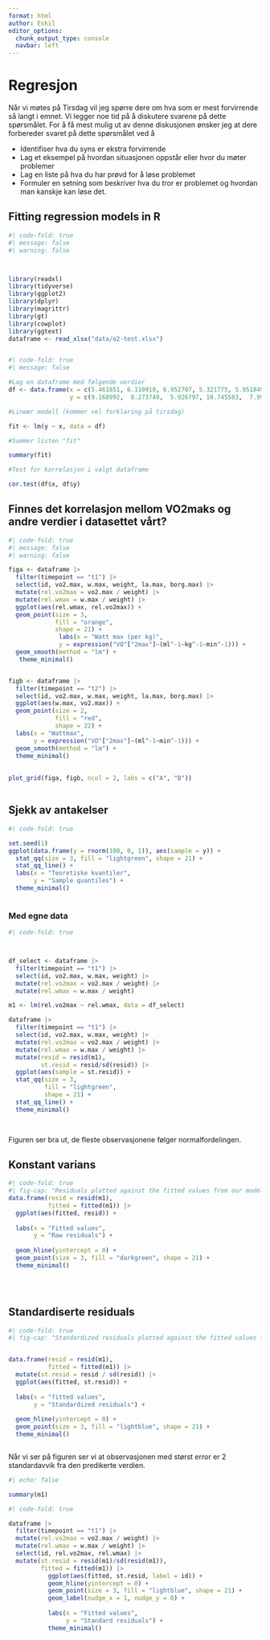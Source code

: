 ```yaml
---
format: html
author: Eskil
editor_options: 
  chunk_output_type: console
  navbar: left
---
```



# Regresjon

Når vi møtes på Tirsdag vil jeg spørre dere om hva som er mest forvirrende så langt i emnet. Vi legger noe tid på å diskutere svarene på dette spørsmålet. For å få mest mulig ut av denne diskusjonen ønsker jeg at dere forbereder svaret på dette spørsmålet ved å

- Identifiser hva du syns er ekstra forvirrende
- Lag et eksempel på hvordan situasjonen oppstår eller hvor du møter problemer
- Lag en liste på hva du har prøvd for å løse problemet
- Formuler en setning som beskriver hva du tror er problemet og hvordan man kanskje kan løse det.


## Fitting regression models in R


```r
#| code-fold: true
#| message: false
#| warning: false



library(readxl)
library(tidyverse)
library(ggplot2)
library(dplyr)
library(magrittr)
library(gt)
library(cowplot)
library(ggtext)
dataframe <- read_xlsx("data/o2-test.xlsx")



```


```r
#| code-fold: true
#| message: false

#Lag en dataframe med følgende verdier
df <- data.frame(x = c(5.461851, 6.110910, 6.952707, 5.321775, 5.951849),
                 y = c(9.168992,  8.273749,  5.926797, 10.745583,  7.999151))

#Lineær modell (kommer vel forklaring på tirsdag)

fit <- lm(y ~ x, data = df)

#Summer listen "fit"

summary(fit)

#Test for korrelasjon i valgt dataframe

cor.test(df$x, df$y)


```


## Finnes det korrelasjon mellom VO2maks og andre verdier i datasettet vårt?

```r
#| code-fold: true
#| message: false
#| warning: false

figa <- dataframe |> 
  filter(timepoint == "t1") |> 
  select(id, vo2.max, w.max, weight, la.max, borg.max) |> 
  mutate(rel.vo2max = vo2.max / weight) |> 
  mutate(rel.wmax = w.max / weight) |> 
  ggplot(aes(rel.wmax, rel.vo2max)) + 
  geom_point(size = 3,
             fill = "orange",
             shape = 21) +
              labs(x = "Watt max (per kg)", 
              y = expression("VO"["2max"]~(ml^-1~kg^-1~min^-1))) +
  geom_smooth(method = "lm") +
   theme_minimal()


figb <- dataframe |> 
  filter(timepoint == "t2") |> 
  select(id, vo2.max, w.max, weight, la.max, borg.max) |> 
  ggplot(aes(w.max, vo2.max)) +
  geom_point(size = 2,
             fill = "red",
             shape = 22) +
  labs(x = "Wattmax",
       y = expression("VO"["2max"]~(ml^-1~min^-1))) +
  geom_smooth(method = "lm") +
  theme_minimal()
  
  
plot_grid(figa, figb, ncol = 2, labs = c("A", "B"))



```

## Sjekk av antakelser

```r
#| code-fold: true

set.seed(1)
ggplot(data.frame(y = rnorm(100, 0, 1)), aes(sample = y)) +
  stat_qq(size = 3, fill = "lightgreen", shape = 21) +
  stat_qq_line() + 
  labs(x = "Teoretiske kvantiler",
       y = "Sample quantiles") +
  theme_minimal()



```

### Med egne data

```r
#| code-fold: true



df_select <- dataframe |> 
  filter(timepoint == "t1") |> 
  select(id, vo2.max, w.max, weight) |> 
  mutate(rel.vo2max = vo2.max / weight) |> 
  mutate(rel.wmax = w.max / weight)

m1 <- lm(rel.vo2max ~ rel.wmax, data = df_select)

dataframe |> 
  filter(timepoint == "t1") |> 
  select(id, vo2.max, w.max, weight) |> 
  mutate(rel.vo2max = vo2.max / weight) |> 
  mutate(rel.wmax = w.max / weight) |> 
  mutate(resid = resid(m1), 
         st.resid = resid/sd(resid)) |> 
  ggplot(aes(sample = st.resid)) +
  stat_qq(size = 3,
          fill = "lightgreen",
          shape = 21) +
  stat_qq_line() +
  theme_minimal()
  



```

Figuren ser bra ut, de fleste observasjonene følger normalfordelingen. 


## Konstant varians

```r
#| code-fold: true
#| fig-cap: "Residuals plotted against the fitted values from our model of relative VO2max against wattmax per kg"
data.frame(resid = resid(m1),
           fitted = fitted(m1)) |> 
  ggplot(aes(fitted, resid)) +
  
  labs(x = "Fitted values",
       y = "Raw residuals") +
  
  geom_hline(yintercept = 0) +
  geom_point(size = 3, fill = "darkgreen", shape = 21) +
  theme_minimal()
  




```

## Standardiserte residuals

```r
#| code-fold: true
#| fig-cap: "Standardized residuals plotted against the fitted values from our model of relative VO2max against wattmax per kg"


data.frame(resid = resid(m1),
           fitted = fitted(m1)) |> 
  mutate(st.resid = resid / sd(resid)) |> 
  ggplot(aes(fitted, st.resid)) +
  
  labs(x = "fitted values",
       y = "Standardized residuals") +
  
  geom_hline(yintercept = 0) +
  geom_point(size = 3, fill = "lightblue", shape = 21) +
  theme_minimal()



```

Når vi ser på figuren ser vi at observasjonen med størst error er 2 standardavvik fra den predikerte verdien. 



```r
#| echo: false

summary(m1)

```


```r
#| code-fold: true

dataframe |> 
  filter(timepoint == "t1") |> 
  mutate(rel.vo2max = vo2.max / weight) |> 
  mutate(rel.wmax = w.max / weight) |> 
  select(id, rel.vo2max, rel.wmax) |> 
  mutate(st.resid = resid(m1)/sd(resid(m1)),
         fitted = fitted(m1)) |> 
           ggplot(aes(fitted, st.resid, label = id)) +
           geom_hline(yintercept = 0) +
           geom_point(size = 3, fill = "lightblue", shape = 21) +
           geom_label(nudge_x = 1, nudge_y = 0) +
           
           labs(x = "Fitted values",
                y = "Standard residuals") +
           theme_minimal()
    



```

